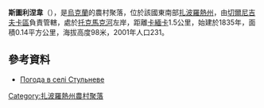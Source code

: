 {{coord|47|12|34|N|36|1|31|E|scale:100000|display=title}}

'''斯圖利涅韋'''（{{lang-uk|Стульневе}}），是[[烏克蘭|烏克蘭]]的農村聚落，位於該國東南部[[扎波羅熱州|扎波羅熱州]]，由[[切爾尼吉夫卡區|切爾尼吉夫卡區]]負責管轄，處於[[托克馬克河|托克馬克河]]左岸，距離[[卡緬卡_(切爾尼吉夫卡區)|卡緬卡]]1.5公里，始建於1835年，面積0.14平方公里，海拔高度98米，2001年人口231。

==參考資料==
* [http://weather.in.ua/ua/zaporozhskaja/25444 Погода в селі Стульневе] {{Wayback|url=http://weather.in.ua/ua/zaporozhskaja/25444 |date=20111220042204 }}

{{DEFAULTSORT:Стульневе}}
[[Category:扎波羅熱州農村聚落|Category:扎波羅熱州農村聚落]]


{{Zaporizhia-geo-stub}}
